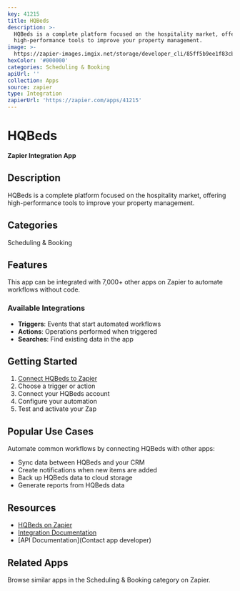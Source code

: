 ```yaml
---
key: 41215
title: HQBeds
description: >-
  HQBeds is a complete platform focused on the hospitality market, offering
  high-performance tools to improve your property management.
image: >-
  https://zapier-images.imgix.net/storage/developer_cli/85ff5b9ee1f83cb9792da21f496c8544.png?auto=format%2Ccompress&ixlib=python-3.0.0&q=50
hexColor: '#000000'
categories: Scheduling & Booking
apiUrl: ''
collection: Apps
source: zapier
type: Integration
zapierUrl: 'https://zapier.com/apps/41215'
---
```

# HQBeds

**Zapier Integration App**

## Description

HQBeds is a complete platform focused on the hospitality market, offering high-performance tools to improve your property management.

## Categories

Scheduling & Booking

## Features

This app can be integrated with 7,000+ other apps on Zapier to automate workflows without code.

### Available Integrations

- **Triggers**: Events that start automated workflows
- **Actions**: Operations performed when triggered
- **Searches**: Find existing data in the app

## Getting Started

1. [Connect HQBeds to Zapier](https://zapier.com/apps/41215)
2. Choose a trigger or action
3. Connect your HQBeds account
4. Configure your automation
5. Test and activate your Zap

## Popular Use Cases

Automate common workflows by connecting HQBeds with other apps:

- Sync data between HQBeds and your CRM
- Create notifications when new items are added
- Back up HQBeds data to cloud storage
- Generate reports from HQBeds data

## Resources

- [HQBeds on Zapier](https://zapier.com/apps/41215)
- [Integration Documentation](https://zapier.com/apps/41215/integrations)
- [API Documentation](Contact app developer)

## Related Apps

Browse similar apps in the Scheduling & Booking category on Zapier.
